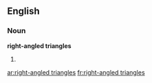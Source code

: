 ==English==

===Noun===
'''right-angled triangles'''

# {{plural of|right-angled triangle}}

[[ar:right-angled triangles]]
[[fr:right-angled triangles]]